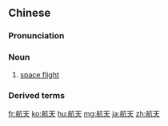 ==Chinese==
{{zh-forms}}

===Pronunciation===
{{zh-pron
|m=hángtiān
|c=hong4 tin1
|ma=Zh-hángtian.ogg
|cat=n
}}

===Noun===
{{zh-noun}}

# [[space flight]]

===Derived terms===
{{zh-der|航天飛機|航天器|航天員|航天站}}

{{zh-cat|Advanced}}

[[fr:航天]]
[[ko:航天]]
[[hu:航天]]
[[mg:航天]]
[[ja:航天]]
[[zh:航天]]